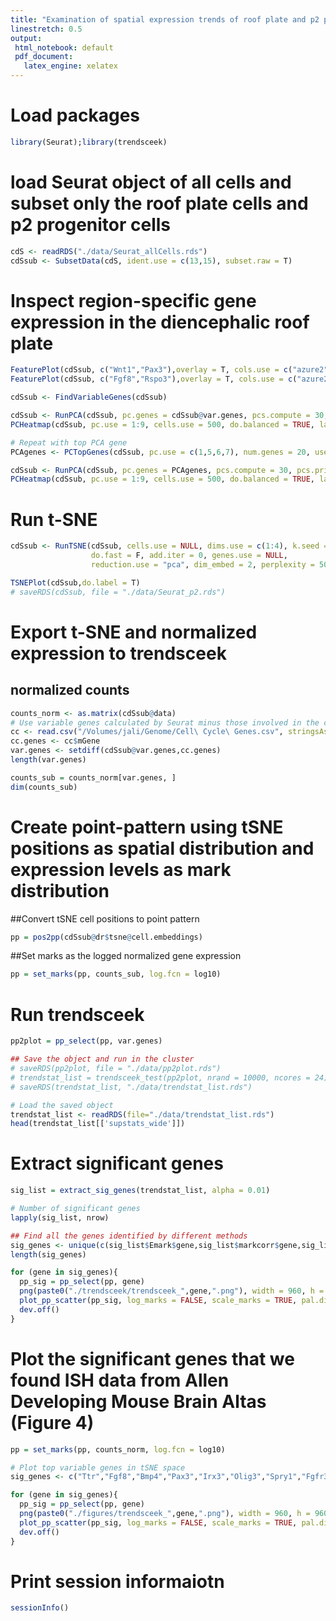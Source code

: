 ```yaml
---
title: "Examination of spatial expression trends of roof plate and p2 progenitor cells using trendsceek"
linestretch: 0.5
output:
 html_notebook: default
 pdf_document:
   latex_engine: xelatex
---
```

\fontsize{8}{18}

# Load packages
```r
library(Seurat);library(trendsceek)
```

# load Seurat object of all cells and subset only the roof plate cells and p2 progenitor cells
```r
cdS <- readRDS("./data/Seurat_allCells.rds")
cdSsub <- SubsetData(cdS, ident.use = c(13,15), subset.raw = T)
```

# Inspect region-specific gene expression in the diencephalic roof plate
```r
FeaturePlot(cdSsub, c("Wnt1","Pax3"),overlay = T, cols.use = c("azure2", "red", "blue","green"), no.axes = T) 
FeaturePlot(cdSsub, c("Fgf8","Rspo3"),overlay = T, cols.use = c("azure2", "red", "blue","green"), no.axes = T)
```

```r
cdSsub <- FindVariableGenes(cdSsub)
```

```r
cdSsub <- RunPCA(cdSsub, pc.genes = cdSsub@var.genes, pcs.compute = 30, pcs.print = 5, genes.print = 5)
PCHeatmap(cdSsub, pc.use = 1:9, cells.use = 500, do.balanced = TRUE, label.columns = FALSE, use.full = FALSE)

# Repeat with top PCA gene
PCAgenes <- PCTopGenes(cdSsub, pc.use = c(1,5,6,7), num.genes = 20, use.full = FALSE,do.balanced = FALSE)

cdSsub <- RunPCA(cdSsub, pc.genes = PCAgenes, pcs.compute = 30, pcs.print = 5, genes.print = 5)
PCHeatmap(cdSsub, pc.use = 1:9, cells.use = 500, do.balanced = TRUE, label.columns = FALSE, use.full = FALSE)
```

# Run t-SNE
```r
cdSsub <- RunTSNE(cdSsub, cells.use = NULL, dims.use = c(1:4), k.seed = 1,
                  do.fast = F, add.iter = 0, genes.use = NULL,
                  reduction.use = "pca", dim_embed = 2, perplexity = 50)
```

```r
TSNEPlot(cdSsub,do.label = T)
# saveRDS(cdSsub, file = "./data/Seurat_p2.rds")
```

# Export t-SNE and normalized expression to trendsceek
## normalized counts
```r
counts_norm <- as.matrix(cdSsub@data)
# Use variable genes calculated by Seurat minus those involved in the cell cycle
cc <- read.csv("/Volumes/jali/Genome/Cell\ Cycle\ Genes.csv", stringsAsFactors = F)
cc.genes <- cc$mGene
var.genes <- setdiff(cdSsub@var.genes,cc.genes)
length(var.genes)

counts_sub = counts_norm[var.genes, ]
dim(counts_sub)
```

# Create point-pattern using tSNE positions as spatial distribution and expression levels as mark distribution
##Convert tSNE cell positions to point pattern
```r
pp = pos2pp(cdSsub@dr$tsne@cell.embeddings)
```

##Set marks as the logged normalized gene expression 
```r
pp = set_marks(pp, counts_sub, log.fcn = log10)
```

# Run trendsceek
```r
pp2plot = pp_select(pp, var.genes)

## Save the object and run in the cluster
# saveRDS(pp2plot, file = "./data/pp2plot.rds")
# trendstat_list = trendsceek_test(pp2plot, nrand = 10000, ncores = 24)
# saveRDS(trendstat_list, "./data/trendstat_list.rds")

# Load the saved object
trendstat_list <- readRDS(file="./data/trendstat_list.rds")
head(trendstat_list[['supstats_wide']])
```

# Extract significant genes
```r
sig_list = extract_sig_genes(trendstat_list, alpha = 0.01)

# Number of significant genes
lapply(sig_list, nrow)

## Find all the genes identified by different methods
sig_genes <- unique(c(sig_list$Emark$gene,sig_list$markcorr$gene,sig_list$markvario$gene,sig_list$Vmark$gene))
length(sig_genes)

for (gene in sig_genes){
  pp_sig = pp_select(pp, gene)
  png(paste0("./trendsceek/trendsceek_",gene,".png"), width = 960, h = 960)
  plot_pp_scatter(pp_sig, log_marks = FALSE, scale_marks = TRUE, pal.direction = -1)
  dev.off()
}
```

# Plot the significant genes that we found ISH data from Allen Developing Mouse Brain Altas (Figure 4)
```r
pp = set_marks(pp, counts_norm, log.fcn = log10)

# Plot top variable genes in tSNE space
sig_genes <- c("Ttr","Fgf8","Bmp4","Pax3","Irx3","Olig3","Spry1","Fgfr3","Rspo1","Rspo2","Rspo3")

for (gene in sig_genes){
  pp_sig = pp_select(pp, gene)
  png(paste0("./figures/trendsceek_",gene,".png"), width = 960, h = 960)
  plot_pp_scatter(pp_sig, log_marks = FALSE, scale_marks = TRUE, pal.direction = -1)
  dev.off()
}
```

# Print session informaiotn
```r
sessionInfo()
```

